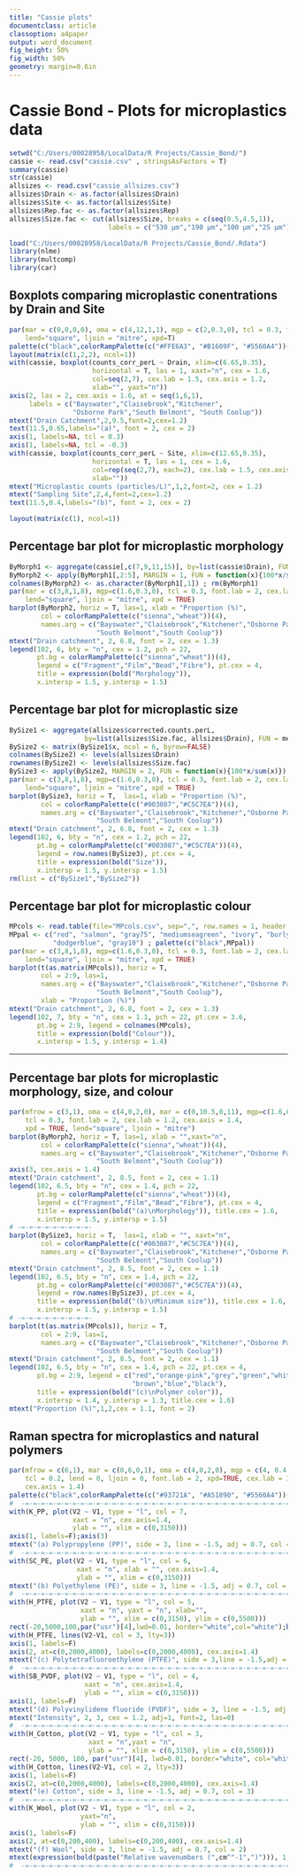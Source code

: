 ```yaml
---
title: "Cassie plots"
documentclass: article
classoption: a4paper
output: word_document
fig_height: 50%
fig_width: 50%
geometry: margin=0.6in
---
```


# Cassie Bond - Plots for microplastics data

```r
setwd("C:/Users/00028958/LocalData/R Projects/Cassie_Bond/")
cassie <- read.csv("cassie.csv" , stringsAsFactors = T)
summary(cassie)
str(cassie)
allsizes <- read.csv("cassie_allsizes.csv")
allsizes$Drain <- as.factor(allsizes$Drain)
allsizes$Site <- as.factor(allsizes$Site)
allsizes$Rep.fac <- as.factor(allsizes$Rep)
allsizes$Size.fac <- cut(allsizes$Size, breaks = c(seq(0.5,4.5,1)), 
                         labels = c("530 µm","190 µm","100 µm","25 µm"))
```

```r
load("C:/Users/00028958/LocalData/R Projects/Cassie_Bond/.Rdata")
library(nlme)
library(multcomp)
library(car)
```

## Boxplots comparing microplastic conentrations by Drain and Site

```r
par(mar = c(0,0,0,0), oma = c(4,12,1,1), mgp = c(2,0.3,0), tcl = 0.3, font.lab = 2,
    lend="square", ljoin = "mitre", xpd=T)
palette(c("black",colorRampPalette(c("#FFE6A3", "#B1609F", "#5560A4"))(6)))
layout(matrix(c(1,2,2), ncol=1))
with(cassie, boxplot(counts_corr_perL ~ Drain, xlim=c(6.65,0.35),
                     horizontal = T, las = 1, xaxt="n", cex = 1.6, 
                     col=seq(2,7), cex.lab = 1.5, cex.axis = 1.2,
                     xlab="", yaxt="n"))
axis(2, las = 2, cex.axis = 1.6, at = seq(1,6,1),
     labels = c("Bayswater","Claisebrook","Kitchener",
                "Osborne Park","South Belmont", "South Coolup"))
mtext("Drain Catchment",2,9.5,font=2,cex=1.2)
text(11.5,0.65,labels="(a)", font = 2, cex = 2)
axis(1, labels=NA, tcl = 0.3)
axis(1, labels=NA, tcl = -0.3)
with(cassie, boxplot(counts_corr_perL ~ Site, xlim=c(12.65,0.35),
                     horizontal = T, las = 1, cex = 1.6, 
                     col=rep(seq(2,7), each=2), cex.lab = 1.5, cex.axis = 1.6,
                     xlab=""))
mtext("Microplastic counts (particles/L)",1,2,font=2, cex = 1.2)
mtext("Sampling Site",2,4,font=2,cex=1.2)
text(11.5,0.4,labels="(b)", font = 2, cex = 2)
```

```r
layout(matrix(c(1), ncol=1))
```

## Percentage bar plot for microplastic morphology

```r
ByMorph1 <- aggregate(cassie[,c(7,9,11,15)], by=list(cassie$Drain), FUN = mean)
ByMorph2 <- apply(ByMorph1[,2:5], MARGIN = 1, FUN = function(x){100*x/sum(x)})
colnames(ByMorph2) <- as.character(ByMorph1[,1]) ; rm(ByMorph1)
par(mar = c(3,8,1,8), mgp=c(1.6,0.3,0), tcl = 0.3, font.lab = 2, cex.lab = 1.2,
    lend="square", ljoin = "mitre", xpd = TRUE)
barplot(ByMorph2, horiz = T, las=1, xlab = "Proportion (%)", 
        col = colorRampPalette(c("sienna","wheat"))(4), 
        names.arg = c("Bayswater","Claisebrook","Kitchener","Osborne Park",
                      "South Belmont","South Coolup"))
mtext("Drain catchment", 2, 6.8, font = 2, cex = 1.3)
legend(102, 6, bty = "n", cex = 1.2, pch = 22, 
       pt.bg = colorRampPalette(c("sienna","wheat"))(4),
       legend = c("Fragment","Film","Bead","Fibre"), pt.cex = 4,
       title = expression(bold("Morphology")), 
       x.intersp = 1.5, y.intersp = 1.5)
```

## Percentage bar plot for microplastic size

```r
BySize1 <- aggregate(allsizes$corrected.counts.perL, 
                   by=list(allsizes$Size.fac, allsizes$Drain), FUN = mean)
BySize2 <- matrix(BySize1$x, ncol = 6, byrow=FALSE)
colnames(BySize2) <- levels(allsizes$Drain)
rownames(BySize2) <- levels(allsizes$Size.fac)
BySize3 <- apply(BySize2, MARGIN = 2, FUN = function(x){100*x/sum(x)})
par(mar = c(3,8,1,8), mgp=c(1.6,0.3,0), tcl = 0.3, font.lab = 2, cex.lab = 1.2,
    lend="square", ljoin = "mitre", xpd = TRUE)
barplot(BySize3, horiz = T,  las=1, xlab = "Proportion (%)", 
        col = colorRampPalette(c("#003087","#C5C7EA"))(4), 
        names.arg = c("Bayswater","Claisebrook","Kitchener","Osborne Park",
                      "South Belmont","South Coolup"))
mtext("Drain catchment", 2, 6.8, font = 2, cex = 1.3)
legend(102, 6, bty = "n", cex = 1.2, pch = 22, 
       pt.bg = colorRampPalette(c("#003087","#C5C7EA"))(4),
       legend = row.names(BySize3), pt.cex = 4,
       title = expression(bold("Size")), 
       x.intersp = 1.5, y.intersp = 1.5)
rm(list = c("BySize1","BySize2"))
```

## Percentage bar plot for microplastic colour

```r
MPcols <- read.table(file="MPcols.csv", sep=",", row.names = 1, header = T)
MPpal <- c("red", "salmon", "gray75", "mediumseagreen", "ivory", "burlywood3", 
           "dodgerblue", "gray10") ; palette(c("black",MPpal))
par(mar = c(3,8,1,8), mgp=c(1.6,0.3,0), tcl = 0.3, font.lab = 2, cex.lab = 1.2,
    lend="square", ljoin = "mitre", xpd = TRUE)
barplot(t(as.matrix(MPcols)), horiz = T, 
        col = 2:9, las=1, 
        names.arg = c("Bayswater","Claisebrook","Kitchener","Osborne Park",
                      "South Belmont","South Coolup"),
        xlab = "Proportion (%)")
mtext("Drain catchment", 2, 6.8, font = 2, cex = 1.3)
legend(102, 7, bty = "n", cex = 1.1, pch = 22, pt.cex = 3.6, 
       pt.bg = 2:9, legend = colnames(MPcols),
       title = expression(bold("Colour")), 
       x.intersp = 1.5, y.intersp = 1.4)
```

<hr>

## Percentage bar plots for microplastic morphology, size, and colour

```r
par(mfrow = c(3,1), oma = c(4,0,2,0), mar = c(0,10.5,0,11), mgp=c(1.6,0.2,0), 
    tcl = 0.3, font.lab = 2, cex.lab = 1.2, cex.axis = 1.4, 
    xpd = TRUE, lend="square", ljoin = "mitre")
barplot(ByMorph2, horiz = T, las=1, xlab = "",xaxt="n", 
        col = colorRampPalette(c("sienna","wheat"))(4), 
        names.arg = c("Bayswater","Claisebrook","Kitchener","Osborne Park",
                      "South Belmont","South Coolup"))
axis(3, cex.axis = 1.4)
mtext("Drain catchment", 2, 8.5, font = 2, cex = 1.1)
legend(102, 6.5, bty = "n", cex = 1.4, pch = 22, 
       pt.bg = colorRampPalette(c("sienna","wheat"))(4),
       legend = c("Fragment","Film","Bead","Fibre"), pt.cex = 4,
       title = expression(bold("(a)\nMorphology")), title.cex = 1.6, 
       x.intersp = 1.5, y.intersp = 1.5)
# -=-=-=-=-=-=-=-=-=-
barplot(BySize3, horiz = T,  las=1, xlab = "", xaxt="n", 
        col = colorRampPalette(c("#003087","#C5C7EA"))(4), 
        names.arg = c("Bayswater","Claisebrook","Kitchener","Osborne Park",
                      "South Belmont","South Coolup"))
mtext("Drain catchment", 2, 8.5, font = 2, cex = 1.1)
legend(102, 6.5, bty = "n", cex = 1.4, pch = 22, 
       pt.bg = colorRampPalette(c("#003087","#C5C7EA"))(4),
       legend = row.names(BySize3), pt.cex = 4,
       title = expression(bold("(b)\nMinimum size")), title.cex = 1.6, 
       x.intersp = 1.5, y.intersp = 1.5)
# -=-=-=-=-=-=-=-=-=-
barplot(t(as.matrix(MPcols)), horiz = T, 
        col = 2:9, las=1, 
        names.arg = c("Bayswater","Claisebrook","Kitchener","Osborne Park",
                      "South Belmont","South Coolup"))
mtext("Drain catchment", 2, 8.5, font = 2, cex = 1.1)
legend(102, 6.5, bty = "n", cex = 1.4, pch = 22, pt.cex = 4, 
       pt.bg = 2:9, legend = c("red","orange-pink","grey","green","white-clear",
                               "brown","blue","black"),
       title = expression(bold("(c)\nPolymer color")), 
       x.intersp = 1.4, y.intersp = 1.3, title.cex = 1.6)
mtext("Proportion (%)",1,2,cex = 1.1, font = 2)
```

## Raman spectra for microplastics and natural polymers

```r
par(mfrow = c(6,1), mar = c(0,6,0,1), oma = c(4,0,2,0), mgp = c(4, 0.4, 0),
    tcl = 0.2, lend = 0, ljoin = 0, font.lab = 2, xpd=TRUE, cex.lab = 1.4, las=1,
    cex.axis = 1.4)
palette(c("black",colorRampPalette(c("#93721A", "#A51890", "#5560A4"))(6)))
#  -=-=-=-=-=-=-=-=-=-=-=-=-=-=-=-=-=-=-=-=-=-=-=-=-=-=-=-=-=-=-=-=-=-=-=-=-=-=-
with(K_PP, plot(V2 ~ V1, type = "l", col = 7,
                xaxt = "n", cex.axis=1.4,
                ylab = "", xlim = c(0,3150)))
axis(1, labels=F);axis(3)
mtext("(a) Polypropylene (PP)", side = 3, line = -1.5, adj = 0.7, col = 7)
#  -=-=-=-=-=-=-=-=-=-=-=-=-=-=-=-=-=-=-=-=-=-=-=-=-=-=-=-=-=-=-=-=-=-=-=-=-=-=-
with(SC_PE, plot(V2 ~ V1, type = "l", col = 6,
                 xaxt = "n", xlab = "", cex.axis=1.4,
                 ylab = "", xlim = c(0,3150)))
mtext("(b) Polyethylene (PE)", side = 3, line = -1.5, adj = 0.7, col = 6)
#  -=-=-=-=-=-=-=-=-=-=-=-=-=-=-=-=-=-=-=-=-=-=-=-=-=-=-=-=-=-=-=-=-=-=-=-=-=-=-
with(H_PTFE, plot(V2 ~ V1, type = "l", col = 5,
                  xaxt = "n", yaxt = "n", xlab="",
                  ylab = "", xlim = c(0,3150), ylim = c(0,5500)))
rect(-20,5000,100,par("usr")[4],lwd=0.01, border="white",col="white");box()
with(H_PTFE, lines(V2~V1, col = 3, lty=3))
axis(1, labels=F)
axis(2, at=c(0,2000,4000), labels=c(0,2000,4000), cex.axis=1.4)
mtext("(c) Polytetrafluoroethylene (PTFE)", side = 3,line = -1.5,adj = 0.7,col = 5)
#  -=-=-=-=-=-=-=-=-=-=-=-=-=-=-=-=-=-=-=-=-=-=-=-=-=-=-=-=-=-=-=-=-=-=-=-=-=-=-
with(SB_PVDF, plot(V2 ~ V1, type = "l", col = 4,
                   xaxt = "n", cex.axis=1.4,
                   ylab = "", xlim = c(0,3150)))
axis(1, labels=F)
mtext("(d) Polyvinylidene fluoride (PVDF)", side = 3, line = -1.5, adj = 0.7,col=4)
mtext("Intensity", 2, 3, cex = 1.2, adj=1, font=2, las=0)
#  -=-=-=-=-=-=-=-=-=-=-=-=-=-=-=-=-=-=-=-=-=-=-=-=-=-=-=-=-=-=-=-=-=-=-=-=-=-=-
with(H_Cotton, plot(V2 ~ V1, type = "l", col = 3,
                    xaxt = "n",yaxt = "n",
                    ylab = "", xlim = c(0,3150), ylim = c(0,5500)))
rect(-20, 5000, 100, par("usr")[4], lwd=0.01, border="white", col="white");box()
with(H_Cotton, lines(V2~V1, col = 2, lty=3))
axis(1, labels=F)
axis(2, at=c(0,2000,4000), labels=c(0,2000,4000), cex.axis=1.4)
mtext("(e) Cotton", side = 3, line = -1.5, adj = 0.7, col = 3)
#  -=-=-=-=-=-=-=-=-=-=-=-=-=-=-=-=-=-=-=-=-=-=-=-=-=-=-=-=-=-=-=-=-=-=-=-=-=-=-
with(K_Wool, plot(V2 ~ V1, type = "l", col = 2,
                  yaxt="n",
                  ylab = "", xlim = c(0,3150)))
axis(1, labels=F)
axis(2, at=c(0,200,400), labels=c(0,200,400), cex.axis=1.4)
mtext("(f) Wool", side = 3, line = -1.5, adj = 0.7, col = 2)
mtext(expression(bold(paste("Relative wavenumbers (",cm^"-1",")"))), 1, 2.2)
#  -=-=-=-=-=-=-=-=-=-=-=-=-=-=-=-=-=-=-=-=-=-=-=-=-=-=-=-=-=-=-=-=-=-=-=-=-=-=-
```
